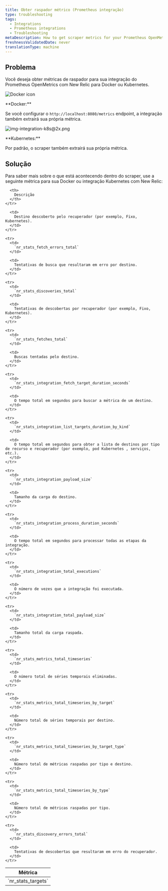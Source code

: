 ```yaml
---
title: Obter raspador métrico (Prometheus integração)
type: troubleshooting
tags:
  - Integrations
  - Prometheus integrations
  - Troubleshooting
metaDescription: How to get scraper metrics for your Prometheus OpenMetrics integration with New Relic for Docker or Kubernetes.
freshnessValidatedDate: never
translationType: machine
---
```


## Problema

Você deseja obter métricas de raspador para sua integração do Prometheus OpenMetrics com New Relic para Docker ou Kubernetes.

<img
  title="Docker icon"
  alt="Docker icon"
  src="/images/os_icon_docker.webp"
/>

<DNT>
  **Docker:**
</DNT>

Se você configurar o `http://localhost:8080/metrics` endpoint, a integração também extrairá sua própria métrica.

<img
  title="img-integration-k8s@2x.png"
  alt="img-integration-k8s@2x.png"
  src="/images/os_icon_k8.webp"
/>

<DNT>
  **Kubernetes:**
</DNT>

Por padrão, o scraper também extrairá sua própria métrica.

## Solução

Para saber mais sobre o que está acontecendo dentro do scraper, use a seguinte métrica para sua Docker ou integração Kubernetes com New Relic:

<table>
  <thead>
    <tr>
      <th>
        Métrica
      </th>

      <th>
        Descrição
      </th>
    </tr>
  </thead>

  <tbody>
    <tr>
      <td>
        `nr_stats_targets`
      </td>

      <td>
        Destino descoberto pelo recuperador (por exemplo, Fixo, Kubernetes).
      </td>
    </tr>

    <tr>
      <td>
        `nr_stats_fetch_errors_total`
      </td>

      <td>
        Tentativas de busca que resultaram em erro por destino.
      </td>
    </tr>

    <tr>
      <td>
        `nr_stats_discoveries_total`
      </td>

      <td>
        Tentativas de descobertas por recuperador (por exemplo, Fixo, Kubernetes).
      </td>
    </tr>

    <tr>
      <td>
        `nr_stats_fetches_total`
      </td>

      <td>
        Buscas tentadas pelo destino.
      </td>
    </tr>

    <tr>
      <td>
        `nr_stats_integration_fetch_target_duration_seconds`
      </td>

      <td>
        O tempo total em segundos para buscar a métrica de um destino.
      </td>
    </tr>

    <tr>
      <td>
        `nr_stats_integration_list_targets_duration_by_kind`
      </td>

      <td>
        O tempo total em segundos para obter a lista de destinos por tipo de recurso e recuperador (por exemplo, pod Kubernetes , serviços, etc.).
      </td>
    </tr>

    <tr>
      <td>
        `nr_stats_integration_payload_size`
      </td>

      <td>
        Tamanho da carga do destino.
      </td>
    </tr>

    <tr>
      <td>
        `nr_stats_integration_process_duration_seconds`
      </td>

      <td>
        O tempo total em segundos para processar todas as etapas da integração.
      </td>
    </tr>

    <tr>
      <td>
        `nr_stats_integration_total_executions`
      </td>

      <td>
        O número de vezes que a integração foi executada.
      </td>
    </tr>

    <tr>
      <td>
        `nr_stats_integration_total_payload_size`
      </td>

      <td>
        Tamanho total da carga raspada.
      </td>
    </tr>

    <tr>
      <td>
        `nr_stats_metrics_total_timeseries`
      </td>

      <td>
        O número total de séries temporais eliminadas.
      </td>
    </tr>

    <tr>
      <td>
        `nr_stats_metrics_total_timeseries_by_target`
      </td>

      <td>
        Número total de séries temporais por destino.
      </td>
    </tr>

    <tr>
      <td>
        `nr_stats_metrics_total_timeseries_by_target_type`
      </td>

      <td>
        Número total de métricas raspadas por tipo e destino.
      </td>
    </tr>

    <tr>
      <td>
        `nr_stats_metrics_total_timeseries_by_type`
      </td>

      <td>
        Número total de métricas raspadas por tipo.
      </td>
    </tr>

    <tr>
      <td>
        `nr_stats_discovery_errors_total`
      </td>

      <td>
        Tentativas de descobertas que resultaram em erro do recuperador.
      </td>
    </tr>
  </tbody>
</table>
